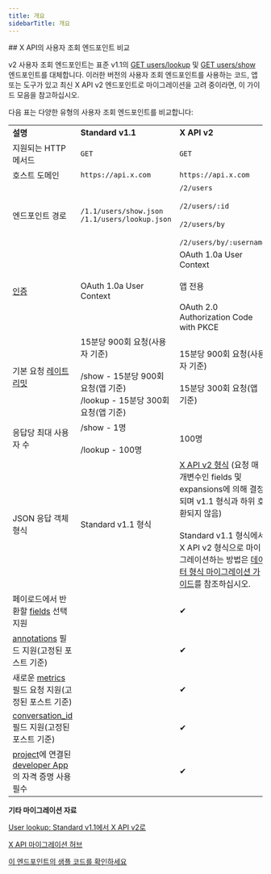 ```yaml
---
title: 개요
sidebarTitle: 개요
---
```



<div id="comparing-x-apis-users-lookup-endpoints">
  ## X API의 사용자 조회 엔드포인트 비교
</div>

v2 사용자 조회 엔드포인트는 표준 v1.1의 [GET users/lookup](https://developer.x.com/en/docs/twitter-api/v1/accounts-and-users/follow-search-get-users/api-reference/get-users-lookup.html) 및 [GET users/show](https://developer.x.com/en/docs/twitter-api/v1/accounts-and-users/follow-search-get-users/api-reference/get-users-show.html) 엔드포인트를 대체합니다. 이러한 버전의 사용자 조회 엔드포인트를 사용하는 코드, 앱 또는 도구가 있고 최신 X API v2 엔드포인트로 마이그레이션을 고려 중이라면, 이 가이드 모음을 참고하십시오. 
 

다음 표는 다양한 유형의 사용자 조회 엔드포인트를 비교합니다:
 

|     |     |     |
| :--- | :--- | :--- |
| **설명** | **Standard v1.1** | **X API v2** |
| 지원되는 HTTP 메서드 | `GET` | `GET` |
| 호스트 도메인 | `https://api.x.com` | `https://api.x.com` |
| 엔드포인트 경로 | `/1.1/users/show.json` `/1.1/users/lookup.json` | `/2/users`<br /><br />`/2/users/:id`<br /><br />`/2/users/by`<br /><br />`/2/users/by/:username` |
| [인증](/ko/resources/fundamentals/authentication) | OAuth 1.0a User Context | OAuth 1.0a User Context<br /><br />앱 전용<br /><br />OAuth 2.0 Authorization Code with PKCE |
| 기본 요청 [레이트 리밋](/ko/resources/fundamentals/rate-limits) | 15분당 900회 요청(사용자 기준)<br /><br />/show - 15분당 900회 요청(앱 기준)  <br />/lookup - 15분당 300회 요청(앱 기준) | 15분당 900회 요청(사용자 기준)<br /><br />15분당 300회 요청(앱 기준) |
| 응답당 최대 사용자 수 | /show - 1명<br /><br />/lookup - 100명 | 100명 |
| JSON 응답 객체 형식 | Standard v1.1 형식 | [X API v2 형식](/ko/x-api/fundamentals/data-dictionary) (요청 매개변수인 fields 및 expansions에 의해 결정되며 v1.1 형식과 하위 호환되지 않음)<br /><br />Standard v1.1 형식에서 X API v2 형식으로 마이그레이션하는 방법은 [데이터 형식 마이그레이션 가이드](/ko/x-api/migrate/data-format-migration)를 참조하십시오. |
| 페이로드에서 반환할 [fields](/ko/x-api/fundamentals/data-dictionary) 선택 지원 |     | ✔   |
| [annotations](/ko/x-api/fundamentals/post-annotations) 필드 지원(고정된 포스트 기준) |     | ✔   |
| 새로운 [metrics](/ko/x-api/fundamentals/metrics) 필드 요청 지원(고정된 포스트 기준) |     | ✔   |
| [conversation\_id](/ko/x-api/fundamentals/conversation-id) 필드 지원(고정된 포스트 기준) |     | ✔   |
| [project](/ko/resources/fundamentals/projects)에 연결된 [developer App](/ko/resources/fundamentals/developer-apps)의 자격 증명 사용 필수 |     | ✔   |

**기타 마이그레이션 자료**

[User lookup: Standard v1.1에서 X API v2로](/ko/x-api/users/lookup/migrate/standard-to-twitter-api-v2)

[X API 마이그레이션 허브](/ko/x-api/migrate/overview)

[이 엔드포인트의 샘플 코드를 확인하세요](https://github.com/xdevplatform/Twitter-API-v2-sample-code "이 엔드포인트의 샘플 코드를 확인하세요")